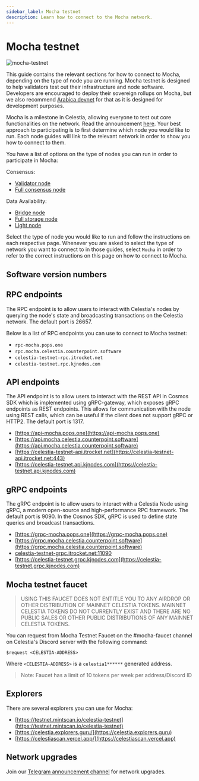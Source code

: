 ```yaml
---
sidebar_label: Mocha testnet
description: Learn how to connect to the Mocha network.
---
```


# Mocha testnet


![mocha-testnet](/img/mocha.jpg)

This guide contains the relevant sections for how to connect to Mocha,
depending on the type of node you are running. Mocha testnet is designed
to help validators test out their infrastructure and node software.
Developers are encouraged to deploy their
sovereign rollups on Mocha, but we also recommend [Arabica devnet](./arabica-devnet.mdx)
for that as it is designed for development purposes.

Mocha is a milestone in Celestia, allowing everyone to test out
core functionalities on the network. Read the announcement [here](https://blog.celestia.org/celestia-testnet-introduces-alpha-data-availability-api).
Your best approach to participating is to first determine which node
you would like to run. Each node guides will link to the relevant network
in order to show you how to connect to them.

You have a list of options on the type of nodes you can run in order to
participate in Mocha:

Consensus:

* [Validator node](./validator-node.md)
* [Full consensus node](./full-consensus-node.md)

Data Availability:

* [Bridge node](./bridge-node.mdx)
* [Full storage node](./full-storage-node.mdx)
* [Light node](./light-node.mdx)

Select the type of node you would like to run and follow the instructions
on each respective page. Whenever you are asked to select the type of network
you want to connect to in those guides, select `Mocha` in order to refer
to the correct instructions on this page on how to connect to Mocha.

## Software version numbers

<MochaVersionTags />

## RPC endpoints

The RPC endpoint is to allow users to interact with Celestia's nodes by
querying the node's state and broadcasting transactions on the
Celestia network. The default port is 26657.

Below is a list of RPC endpoints you can use to connect to Mocha testnet:

* `rpc-mocha.pops.one`
* `rpc.mocha.celestia.counterpoint.software`
* `celestia-testnet-rpc.itrocket.net`
* `celestia-testnet.rpc.kjnodes.com`

## API endpoints

The API endpoint is to allow users to interact with the REST API in Cosmos
SDK which is implemented using gRPC-gateway, which exposes gRPC endpoints
as REST endpoints. This allows for communication with the node using REST
calls, which can be useful if the client does not support gRPC or HTTP2.
The default port is 1317.

* [https://api-mocha.pops.one](https://api-mocha.pops.one)
* [https://api.mocha.celestia.counterpoint.software](https://api.mocha.celestia.counterpoint.software)
* [https://celestia-testnet-api.itrocket.net](https://celestia-testnet-api.itrocket.net:443)
* [https://celestia-testnet.api.kjnodes.com](https://celestia-testnet.api.kjnodes.com)

## gRPC endpoints

The gRPC endpoint is to allow users to interact with a Celestia Node using
gRPC, a modern open-source and high-performance RPC framework. The default
port is 9090. In the Cosmos SDK, gRPC is used to define state queries and
broadcast transactions.

* [https://grpc-mocha.pops.one](https://grpc-mocha.pops.one)
* [https://grpc.mocha.celestia.counterpoint.software](https://grpc.mocha.celestia.counterpoint.software)
* [celestia-testnet-grpc.itrocket.net:11090](celestia-testnet-grpc.itrocket.net:11090)
* [https://celestia-testnet.grpc.kjnodes.com](https://celestia-testnet.grpc.kjnodes.com)

## Mocha testnet faucet

> USING THIS FAUCET DOES NOT ENTITLE YOU TO ANY AIRDROP OR OTHER
  DISTRIBUTION OF MAINNET CELESTIA TOKENS. MAINNET CELESTIA TOKENS
  DO NOT CURRENTLY EXIST AND THERE ARE NO PUBLIC SALES OR OTHER PUBLIC
  DISTRIBUTIONS OF ANY MAINNET CELESTIA TOKENS.

You can request from Mocha Testnet Faucet on the #mocha-faucet channel on
Celestia's Discord server with the following command:

```text
$request <CELESTIA-ADDRESS>
```

Where `<CELESTIA-ADDRESS>` is a `celestia1******` generated address.

> Note: Faucet has a limit of 10 tokens per week per address/Discord ID

## Explorers

There are several explorers you can use for Mocha:

* [https://testnet.mintscan.io/celestia-testnet](https://testnet.mintscan.io/celestia-testnet)
* [https://celestia.explorers.guru/](https://celestia.explorers.guru)
* [https://celestiascan.vercel.app/](https://celestiascan.vercel.app)

## Network upgrades

Join our [Telegram announcement channel](https://t.me/+smSFIA7XXLU4MjJh)
for network upgrades.
